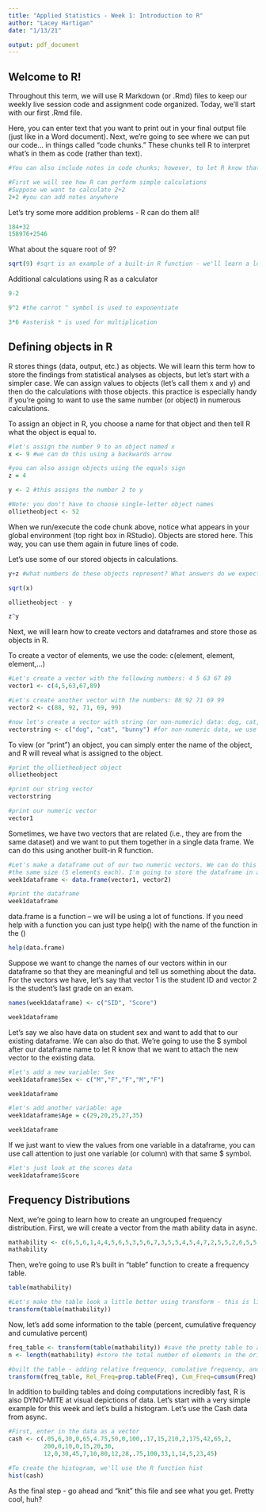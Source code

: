---
title: "Applied Statistics - Week 1: Introduction to R"
author: "Lacey Hartigan"
date: "1/13/21"

output: pdf_document
---

## Welcome to R! 
Throughout this term, we will use R Markdown (or .Rmd) files to keep our weekly 
live session code and assignment code organized. Today, we'll start with our
first .Rmd file. 

Here, you can enter text that you want to print out in your final output file (just like in a Word document). Next, we're going to see where we can put our code... in things called "code chunks." These chunks tell R to interpret what's in them as code (rather than text).

```{r}
#You can also include notes in code chunks; however, to let R know that they are text and not code, they need to begin with the # symbol.

#First we will see how R can perform simple calculations
#Suppose we want to calculate 2+2
2+2 #you can add notes anywhere
```

Let's try some more addition problems - R can do them all!
```{r}
184+32
158976+2546
```

What about the square root of 9?
```{r}
sqrt(9) #sqrt is an example of a built-in R function - we'll learn a lot of these this semester
```

Additional calculations using R as a calculator
```{r}
9-2

9^2 #the carrot ^ symbol is used to exponentiate

3*6 #asterisk * is used for multiplication
```

## Defining objects in R

R stores things (data, output, etc.) as objects. We will learn this term how to store the findings from statistical analyses as objects, but let's start with a simpler case. We can assign values to objects (let's call them x and y) and then do the calculations with those objects. this practice is especially handy if you're going to want to use the same number (or object) in numerous calculations.

To assign an object in R, you choose a name for that object and then tell R what the object is equal to. 
```{r}
#let's assign the number 9 to an object named x
x <- 9 #we can do this using a backwards arrow

#you can also assign objects using the equals sign
z = 4 

y <- 2 #this assigns the number 2 to y

#Note: you don't have to choose single-letter object names
ollietheobject <- 52
```

When we run/execute the code chunk above, notice what appears in your global environment (top right box in RStudio). Objects are stored here. This way, you can use them again in future lines of code. 

Let's use some of our stored objects in calculations.
```{r}
y+z #what numbers do these objects represent? What answers do we expect here? 

sqrt(x)

ollietheobject - y

z^y
```

Next, we will learn how to create vectors and dataframes and store those as objects in R. 

To create a vector of elements, we use the code: c(element, element, element,...)
```{r}
#Let's create a vector with the following numbers: 4 5 63 67 89
vector1 <- c(4,5,63,67,89) 

#Let's create another vector with the numbers: 88 92 71 69 99
vector2 <- c(88, 92, 71, 69, 99)

#now let's create a vector with string (or non-numeric) data: dog, cat, bunny
vectorstring <- c("dog", "cat", "bunny") #for non-numeric data, we use "" to show R that these aren't numbers
```

To view (or "print") an object, you can simply enter the name of the object, and R will reveal what is assigned to the object.
```{r}
#print the ollietheobject object
ollietheobject

#print our string vector
vectorstring

#print our numeric vector
vector1
```

Sometimes, we have two vectors that are related (i.e., they are from the same dataset) and we want to put them together in a single data frame. We can do this using another built-in R function.
```{r}
#Let's make a dataframe out of our two numeric vectors. We can do this because they're both
#the same size (5 elements each). I'm going to store the dataframe in an object.
week1dataframe <- data.frame(vector1, vector2)

#print the dataframe
week1dataframe
```

data.frame is a function -- we will be using a lot of functions. If you need help with a function you can just type help() with the name of the function in the ()
```{r}
help(data.frame)
```

Suppose we want to change the names of our vectors within in our dataframe so that
they are meaningful and tell us something about the data. For the vectors we have, 
let's say that vector 1 is the student ID and vector 2 is the student's last grade on an exam.
```{r}
names(week1dataframe) <- c("SID", "Score")

week1dataframe
```

Let's say we also have data on student sex and want to add that to our existing dataframe. We can also do that. We're going to use the $ symbol after our dataframe name to let R know that we want to attach the new vector to the existing data. 
```{r}
#let's add a new variable: Sex
week1dataframe$Sex <- c("M","F","F","M","F")

week1dataframe
```

```{r}
#let's add another variable: age
week1dataframe$Age = c(29,20,25,27,35)

week1dataframe
```

If we just want to view the values from one variable in a dataframe, you can use 
call attention to just one variable (or column) with that same $ symbol.
```{r}
#let's just look at the scores data
week1dataframe$Score
```

## Frequency Distributions

Next, we're going to learn how to create an ungrouped frequency distribution.
First, we will create a vector from the math ability data in async.
```{r}
mathability <- c(6,5,6,1,4,4,5,6,5,3,5,6,7,3,5,5,4,5,4,7,2,5,5,2,6,5,5,4,5,3,5,7,6,5,3)
mathability
```

Then, we're going to use R's built in "table" function to create a frequency table.
```{r}
table(mathability)

#Let's make the table look a little better using transform - this is like the transpose function in excel
transform(table(mathability))
```

Now, let's add some information to the table (percent, cumulative frequency and cumulative percent)
```{r}
freq_table <- transform(table(mathability)) #save the pretty table to an object
n <- length(mathability) #store the total number of elements in the original vector in the object n

#built the table - adding relative frequency, cumulative frequency, and cumulative percent
transform(freq_table, Rel_Freq=prop.table(Freq), Cum_Freq=cumsum(Freq), Cum_Percent=(cumsum(Freq)/n))
```

In addition to building tables and doing computations incredibly fast, R is also 
DYNO-MITE at visual depictions of data. Let's start with a very simple example for this week and let's build a histogram. Let's use the Cash data from async.
```{r}
#First, enter in the data as a vector
cash <- c(.05,6,30,0,65,4.75,50,0,100,.17,15,210,2,175,42,65,2,
          200,0,10,0,15,20,30,
          12,0,30,45,7,10,80,12,28,.75,100,33,1,14,5,23,45)

#To create the histogram, we'll use the R function hist
hist(cash)
```

As the final step - go ahead and "knit" this file and see what you get. Pretty cool, huh? 
